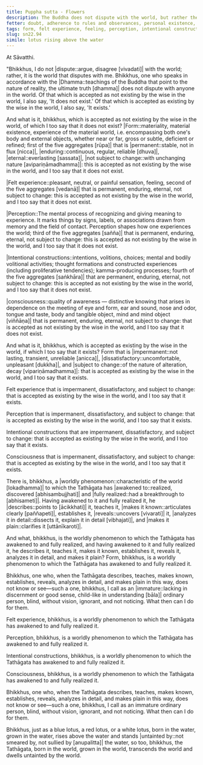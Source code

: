```yaml
---
title: Puppha sutta - Flowers
description: The Buddha does not dispute with the world, but rather the world disputes with him. He agrees with what the wise in the world accept as existing and not existing, and then explains the characteristics of the five aggregates in regards to what exists and what does not exist.
fetter: doubt, adherence to rules and observances, personal existence, conceit, ignorance
tags: form, felt experience, feeling, perception, intentional constructions, consciousness, dispute, wise, impermanent, permanent, enduring, eternal, dissatisfactory, subject to change, tainted, untainted, immature, ignorance, sn, sn22-34, sn22
slug: sn22.94
simile: lotus rising above the water
---
```


At Sāvatthi.

"Bhikkhus, I do not |dispute::argue, disagree [vivadati]| with the world; rather, it is the world that disputes with me. Bhikkhus, one who speaks in accordance with the |Dhamma::teachings of the Buddha that point to the nature of reality, the ultimate truth [dhamma]| does not dispute with anyone in the world. Of that which is accepted as not existing by the wise in the world, I also say, 'It does not exist.' Of that which is accepted as existing by the wise in the world, I also say, 'It exists.'

And what is it, bhikkhus, which is accepted as not existing by the wise in the world, of which I too say that it does not exist? |Form::materiality, material existence, experience of the material world, i.e. encompassing both one's body and external objects, whether near or far, gross or subtle, deficient or refined; first of the five aggregates [rūpa]| that is |permanent::stable, not in flux [nicca]|, |enduring::continuous, regular, reliable [dhuva]|, |eternal::everlasting [sassata]|, |not subject to change::with unchanging nature [avipariṇāmadhamma]|: this is accepted as not existing by the wise in the world, and I too say that it does not exist.

|Felt experience::pleasant, neutral, or painful sensation, feeling, second of the five aggregates [vedanā]| that is permanent, enduring, eternal, not subject to change: this is accepted as not existing by the wise in the world, and I too say that it does not exist.

|Perception::The mental process of recognizing and giving meaning to experience. It marks things by signs, labels, or associations drawn from memory and the field of contact. Perception shapes how one experiences the world; third of the five aggregates [sañña]| that is permanent, enduring, eternal, not subject to change: this is accepted as not existing by the wise in the world, and I too say that it does not exist.

|Intentional constructions::intentions, volitions, choices; mental and bodily volitional activities; thought formations and constructed experiences (including proliferative tendencies); kamma-producing processes; fourth of the five aggregates [saṅkhāra]| that are permanent, enduring, eternal, not subject to change: this is accepted as not existing by the wise in the world, and I too say that it does not exist.

|consciousness::quality of awareness — distinctive knowing that arises in dependence on the meeting of eye and form, ear and sound, nose and odor, tongue and taste, body and tangible object, mind and mind object [viññāṇa]| that is permanent, enduring, eternal, not subject to change: that is accepted as not existing by the wise in the world, and I too say that it does not exist.

And what is it, bhikkhus, which is accepted as existing by the wise in the world, if which I too say that it exists? Form that is |impermanent::not lasting, transient, unreliable [anicca]|, |dissatisfactory::uncomfortable, unpleasant [dukkha]|, and |subject to change::of the nature of alteration, decay [vipariṇāmadhamma]|: that is accepted as existing by the wise in the world, and I too say that it exists.

Felt experience that is impermanent, dissatisfactory, and subject to change: that is accepted as existing by the wise in the world, and I too say that it exists.

Perception that is impermanent, dissatisfactory, and subject to change: that is accepted as existing by the wise in the world, and I too say that it exists.

Intentional constructions that are impermanent, dissatisfactory, and subject to change: that is accepted as existing by the wise in the world, and I too say that it exists.

Consciousness that is impermanent, dissatisfactory, and subject to change: that is accepted as existing by the wise in the world, and I too say that it exists.

There is, bhikkhus, a |worldly phenomenon::characteristic of the world [lokadhamma]| to which the Tathāgata has |awakened to::realized, discovered [abhisambujjhati]| and |fully realized::had a breakthrough to [abhisameti]|. Having awakened to it and fully realized it, he |describes::points to [ācikkhati]| it, teaches it, |makes it known::articulates clearly [paññapeti]|, establishes it, |reveals::uncovers [vivarati]| it, |analyzes it in detail::dissects it, explain it in detail [vibhajati]|, and |makes it plain::clarifies it [uttānīkaroti]|.

And what, bhikkhus, is the worldly phenomenon to which the Tathāgata has awakened to and fully realized, and having awakened to it and fully realized it, he describes it, teaches it, makes it known, establishes it, reveals it, analyzes it in detail, and makes it plain? Form, bhikkhus, is a worldly phenomenon to which the Tathāgata has awakened to and fully realized it.

Bhikkhus, one who, when the Tathāgata describes, teaches, makes known, establishes, reveals, analyzes in detail, and makes plain in this way, does not know or see—such a one, bhikkhus, I call as an |immature::lacking in discernment or good sense, child-like in understanding [bāla]| ordinary person, blind, without vision, ignorant, and not noticing. What then can I do for them.

Felt experience, bhikkhus, is a worldly phenomenon to which the Tathāgata has awakened to and fully realized it.

Perception, bhikkhus, is a worldly phenomenon to which the Tathāgata has awakened to and fully realized it.

Intentional constructions, bhikkhus, is a worldly phenomenon to which the Tathāgata has awakened to and fully realized it.

Consciousness, bhikkhus, is a worldly phenomenon to which the Tathāgata has awakened to and fully realized it.

Bhikkhus, one who, when the Tathāgata describes, teaches, makes known, establishes, reveals, analyzes in detail, and makes plain in this way, does not know or see—such a one, bhikkhus, I call as an immature ordinary person, blind, without vision, ignorant, and not noticing. What then can I do for them.

Bhikkhus, just as a blue lotus, a red lotus, or a white lotus, born in the water, grown in the water, rises above the water and stands |untainted by::not smeared by, not sullied by [anupalitta]| the water, so too, bhikkhus, the Tathāgata, born in the world, grown in the world, transcends the world and dwells untainted by the world.